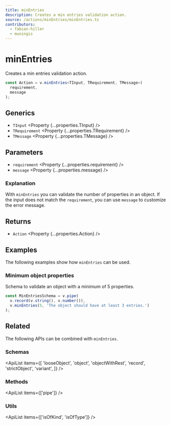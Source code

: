 ```yaml
---
title: minEntries
description: Creates a min entries validation action.
source: /actions/minEntries/minEntries.ts
contributors:
  - fabian-hiller
  - muningis
---
```



# minEntries

Creates a min entries validation action.

```ts
const Action = v.minEntries<TInput, TRequirement, TMessage>(
  requirement,
  message
);
```

## Generics

- `TInput` <Property {...properties.TInput} />
- `TRequirement` <Property {...properties.TRequirement} />
- `TMessage` <Property {...properties.TMessage} />

## Parameters

- `requirement` <Property {...properties.requirement} />
- `message` <Property {...properties.message} />

### Explanation

With `minEntries` you can validate the number of properties in an object. If the input does not match the `requirement`, you can use `message` to customize the error message.

## Returns

- `Action` <Property {...properties.Action} />

## Examples

The following examples show how `minEntries` can be used.

### Minimum object properties

Schema to validate an object with a minimum of 5 properties.

```ts
const MinEntriesSchema = v.pipe(
  v.record(v.string(), v.number()),
  v.minEntries(5, 'The object should have at least 3 entries.')
);
```

## Related

The following APIs can be combined with `minEntries`.

### Schemas

<ApiList
  items={[
    'looseObject',
    'object',
    'objectWithRest',
    'record',
    'strictObject',
    'variant',
  ]}
/>

### Methods

<ApiList items={['pipe']} />

### Utils

<ApiList items={['isOfKind', 'isOfType']} />
